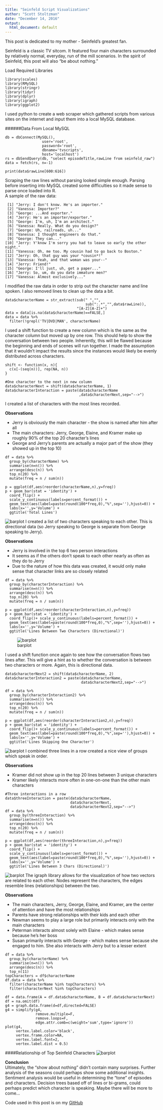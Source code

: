 ```yaml
---
title: "Seinfeld Script Visualizations"
author: "Scott Stoltzman"
date: "December 14, 2016"
output:
  html_document: default
---
```

This post is dedicated to my mother - Seinfeld's greatest fan.

Seinfeld is a classic TV sitcom. It featured four main characters surrounded by relatively normal, everyday, run of the mill scenarios. In the spirit of Seinfeld, this post will also "be about nothing."

Load Required Libraries
```language-r
library(scales)
library(RMySQL)
library(stringr)
library(tidyr)
library(dplyr)
library(igraph)
library(ggplot2)
```

I used python to create a web scraper which gathered scripts from various sites on the internet and input them into a local MySQL database.

######Data From Local MySQL

```language-r
db = dbConnect(MySQL(), 
                 user='root', 
                 password='root', 
                 dbname='tvscripts', 
                 host='localhost')
rs = dbSendQuery(db, "select episodeTitle,rawLine from seinfeld_raw")
data = fetch(rs, n=-1)

print(data$rawLine[600:616])
```

Scraping the raw lines without parsing looked simple enough. Parsing before inserting into MySQL created some difficulties so it made sense to parse once loaded into R.   
A sample of the raw data:  
```
 [1] "Jerry: I don't know. He's an importer."                            
 [2] "Vanessa: Importer?"                                                
 [3] "George: ...And exporter."                                          
 [4] "Jerry: He's an importer/exporter."                                 
 [5] "George: I'm, uh, I'm an architect."                                
 [6] "Vanessa: Really. What do you design?"                              
 [7] "George: Uh, railroads, uh..."                                      
 [8] "Vanessa: I thought engineers do that."                             
 [9] "George: They can..."                                               
[10] "Jerry: Y'know I'm sorry you had to leave so early the other night."
[11] "Vanessa: Oh, me too. My cousin had to go back to Boston."          
[12] "Jerry: Oh, that guy was your *cousin*!"                            
[13] "Vanessa: Yeah, and that woman was your--"                          
[14] "Jerry: Friend!"                                                    
[15] "George: I'll just, uh, get a paper..."                             
[16] "Jerry: So, um, do you date immature men?"                          
[17] "Vanessa: Almost exclusively..."                                       
```

I modified the raw data in order to strip out the character name and line spoken. I also removed lines to clean up the data a bit.
```language-r
data$characterName = str_extract(sub(" ","",
                                     sub(":.*","",data$rawLine)),
                                 "[A-Z][A-Z]+")
data = data[is.na(data$characterName)==FALSE,]
data = data %>% 
  filter(!grepl('TV|DVD|MAN', characterName)
```

I used a shift function to create a new column which is the same as the character column but moved up by one row. This should help to show the conversation between two people. Inherently, this will be flawed because the beginning and ends of scenes will run together. I made the assumption that it wouldn't impact the results since the instances would likely be evenly distributed across characters.
```language-r
shift <- function(x, n){
  c(x[-(seq(n))], rep(NA, n))
}

#One character to the next in new column
data$characterNext = shift(data$characterName, 1)
data$characterInteraction = paste(data$characterName
                                  ,data$characterNext,sep="-->")

```

I created a list of characters with the most lines recorded.  

**Observations**  

* Jerry is obviously the main character - the show is named after him after all
* The main characters: Jerry, George, Elaine, and Kramer make up roughly 90% of the top 20 character's lines
* George and Jerry's parents are actually a major part of the show (they showed up in the top 10)


```language-r
df = data %>%
  group_by(characterName) %>%
  summarise(n=n()) %>%
  arrange(desc(n)) %>%
  top_n(20) %>%
  mutate(freq = n / sum(n))

p = ggplot(df,aes(reorder(characterName,n),y=freq))
p + geom_bar(stat = 'identity') +
  coord_flip() + 
  scale_y_continuous(labels=percent_format()) +
  geom_text(aes(label=paste(round(100*freq,0),"%",sep=''),hjust=0)) +
  labs(x='',y='Volume') + 
  ggtitle('Total Lines')

```
![barplot](https://github.com/stoltzmaniac/TV-Scripts-Seinfeld/blob/master/Seinfeld_Script_Visualization_files/figure-html/unnamed-chunk-5-1.png?raw=true)
I created a list of two characters speaking to each other. This is directional data (so Jerry speaking to George is separate from George speaking to Jerry).  

**Observations**  

* Jerry is involved in the top 6 two person interactions
* It seems as if the others don't speak to each other nearly as often as they do to Jerry
* Due to the nature of how this data was created, it would only make sense that character links are so closely related
```language-r
df = data %>%
  group_by(characterInteraction) %>%
  summarise(n=n()) %>%
  arrange(desc(n)) %>%
  top_n(20) %>%
  mutate(freq = n / sum(n))

p = ggplot(df,aes(reorder(characterInteraction,n),y=freq))
p + geom_bar(stat = 'identity') + 
  coord_flip()+ scale_y_continuous(labels=percent_format()) +
  geom_text(aes(label=paste(round(100*freq,0),"%",sep=''),hjust=0)) +
  labs(x='',y='Volume') + 
  ggtitle('Lines Between Two Characters (Directional)')
```
![barplot](https://github.com/stoltzmaniac/TV-Scripts-Seinfeld/blob/master/Seinfeld_Script_Visualization_files/figure-html/unnamed-chunk-6-1.png?raw=true)

I used a shift function once again to see how the conversation flows two lines after. This will give a hint as to whether the conversation is between two characters or more. Again, this is directional data.  


```language-r
data$characterNext2 = shift(data$characterName, 2)
data$characterInteraction2 = paste(data$characterName,
                                   data$characterNext2,sep="-->")

df = data %>%
  group_by(characterInteraction2) %>%
  summarise(n=n()) %>%
  arrange(desc(n)) %>%
  top_n(20) %>%
  mutate(freq = n / sum(n))

p = ggplot(df,aes(reorder(characterInteraction2,n),y=freq))
p + geom_bar(stat = 'identity') +
  coord_flip()+ scale_y_continuous(labels=percent_format()) + 
  geom_text(aes(label=paste(round(100*freq,0),"%",sep=''),hjust=0)) +
  labs(x='',y='Volume') + 
  ggtitle('Lines Skipping One Character')
```
![barplot](https://github.com/stoltzmaniac/TV-Scripts-Seinfeld/blob/master/Seinfeld_Script_Visualization_files/figure-html/unnamed-chunk-7-1.png?raw=true)
I combined three lines in a row created a nice view of groups which speak in order. 

**Observations**  

* Kramer did not show up in the top 20 lines between 3 unique characters
* Kramer likely interacts more often in one-on-one than the other main characters
```language-r
#Three interactions in a row
data$threeInteraction = paste(data$characterName,
                              data$characterNext,
                              data$characterNext2,sep="-->")
df = data %>%
  group_by(threeInteraction) %>%
  summarise(n=n()) %>%
  arrange(desc(n)) %>%
  top_n(20) %>%
  mutate(freq = n / sum(n))

p = ggplot(df,aes(reorder(threeInteraction,n),y=freq))
p + geom_bar(stat = 'identity') + 
  coord_flip() + 
  scale_y_continuous(labels=percent_format()) +
  geom_text(aes(label=paste(round(100*freq,0),"%",sep=''),hjust=0)) +
  labs(x='',y='Volume') + 
  ggtitle('Lines Between 3 Chars (Directional)')
```
![barplot](https://github.com/stoltzmaniac/TV-Scripts-Seinfeld/blob/master/Seinfeld_Script_Visualization_files/figure-html/unnamed-chunk-8-1.png?raw=true)
The igraph library allows for the visualization of how two vectors are related to each other. Nodes represent the characters, the edges resemble lines (relationships) between the two.

**Observations**  

* The main characters, Jerry, George, Elaine, and Kramer, are the center of attention and have the most relationships
* Parents have strong relationships with their kids and each other
* Newman seems to play a large role but primarily interacts only with the main characters
* Peterman interacts almost solely with Elaine - which makes sense because he's her boss
* Susan primarily interacts with George - which makes sense because she engaged to him. She also interacts with Jerry but to a lesser extent

```language-r
df = data %>%
  group_by(characterName) %>%
  summarise(n=n()) %>%
  arrange(desc(n)) %>%
  top_n(11)
topCharacters = df$characterName
df.data = data %>% 
  filter(characterName %in% topCharacters) %>% 
  filter(characterNext %in% topCharacters)

df = data.frame(A = df.data$characterName, B = df.data$characterNext)
df = na.omit(df)
g4 = graph.data.frame(d=df,directed=FALSE)
g4 = simplify(g4,
              remove.multiple=F,
              remove.loops=F,
              edge.attr.comb=c(weight='sum',type='ignore'))
plot(g4,     
     vertex.label.color='black',
     vertex.frame.color=NA,
     vertex.label.font=2,
     vertex.label.dist = 0.5)
```
####Relationship of Top Seinfeld Characters
![barplot](https://github.com/stoltzmaniac/TV-Scripts-Seinfeld/blob/master/Seinfeld_Script_Visualization_files/figure-html/unnamed-chunk-9-1-small.PNG?raw=true)

**Conclusion**  
Ultimately, the "show about nothing" didn't contain many surprises. Further analysis of the seasons could perhaps show some additional insights. Sentiment analysis would be useful in determining the "tone" of episodes and characters. Decision trees based off of lines or bi-grams, could perhaps predict which character is speaking. Maybe there will be more to come...

Code used in this post is on my [GitHub](https://github.com/stoltzmaniac/TV-Scripts-Seinfeld.git)


